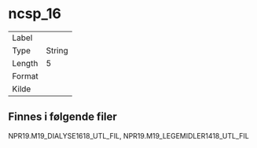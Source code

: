 
# ncsp_16

| | |
|----|----|
| Label    |  |
| Type     | String |
| Length   | 5    |
| Format   |  |
| Kilde    |   |

## Finnes i følgende filer

NPR19.M19_DIALYSE1618_UTL_FIL, NPR19.M19_LEGEMIDLER1418_UTL_FIL

